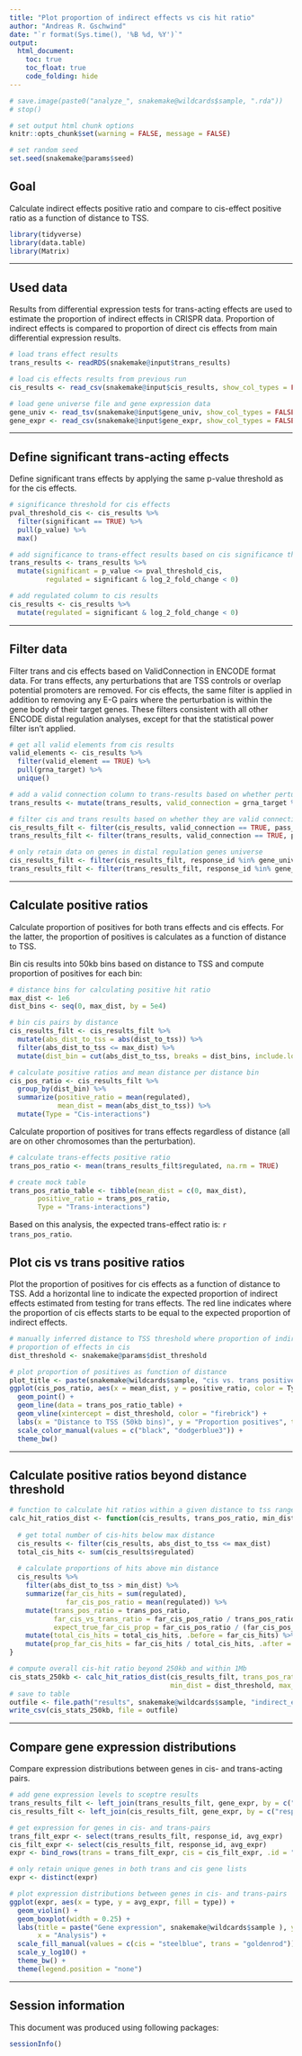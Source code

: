 ```yaml
---
title: "Plot proportion of indirect effects vs cis hit ratio"
author: "Andreas R. Gschwind"
date: "`r format(Sys.time(), '%B %d, %Y')`"
output: 
  html_document:
    toc: true
    toc_float: true
    code_folding: hide
---
```


```r
# save.image(paste0("analyze_", snakemake@wildcards$sample, ".rda"))
# stop()

# set output html chunk options
knitr::opts_chunk$set(warning = FALSE, message = FALSE)

# set random seed
set.seed(snakemake@params$seed)
```

## Goal
Calculate indirect effects positive ratio and compare to cis-effect positive ratio as a function of
distance to TSS.
```r
library(tidyverse)
library(data.table)
library(Matrix)
```

***

## Used data
Results from differential expression tests for trans-acting effects are used to estimate the
proportion of indirect effects in CRISPR data. Proportion of indirect effects is compared to
proportion of direct cis effects from main differential expression results.
```r
# load trans effect results
trans_results <- readRDS(snakemake@input$trans_results)

# load cis effects results from previous run
cis_results <- read_csv(snakemake@input$cis_results, show_col_types = FALSE)

# load gene universe file and gene expression data
gene_univ <- read_tsv(snakemake@input$gene_univ, show_col_types = FALSE)
gene_expr <- read_csv(snakemake@input$gene_expr, show_col_types = FALSE)
```

***

## Define significant trans-acting effects
Define significant trans effects by applying the same p-value threshold as for the cis effects.
```r
# significance threshold for cis effects
pval_threshold_cis <- cis_results %>% 
  filter(significant == TRUE) %>% 
  pull(p_value) %>% 
  max()

# add significance to trans-effect results based on cis significance threshold
trans_results <- trans_results %>% 
  mutate(significant = p_value <= pval_threshold_cis,
         regulated = significant & log_2_fold_change < 0)

# add regulated column to cis results
cis_results <- cis_results %>% 
  mutate(regulated = significant & log_2_fold_change < 0)
```

***

## Filter data
Filter trans and cis effects based on ValidConnection in ENCODE format data. For trans effects, any
perturbations that are TSS controls or overlap potential promoters are removed. For cis effects,
the same filter is applied in addition to removing any E-G pairs where the perturbation is within
the gene body of their target genes. These filters consistent with all other ENCODE distal
regulation analyses, except for that the statistical power filter isn't applied.
```r
# get all valid elements from cis results
valid_elements <- cis_results %>% 
  filter(valid_element == TRUE) %>% 
  pull(grna_target) %>% 
  unique()

# add a valid connection column to trans-results based on whether perturbation is a valid element
trans_results <- mutate(trans_results, valid_connection = grna_target %in% valid_elements)

# filter cis and trans results based on whether they are valid connection for the analysis
cis_results_filt <- filter(cis_results, valid_connection == TRUE, pass_qc == TRUE)
trans_results_filt <- filter(trans_results, valid_connection == TRUE, pass_qc == TRUE)

# only retain data on genes in distal regulation genes universe
cis_results_filt <- filter(cis_results_filt, response_id %in% gene_univ$Ensembl_ID)
trans_results_filt <- filter(trans_results_filt, response_id %in% gene_univ$Ensembl_ID)
```

***

## Calculate positive ratios
Calculate proportion of positives for both trans effects and cis effects. For the latter, the
proportion of positives is calculates as a function of distance to TSS.

Bin cis results into 50kb bins based on distance to TSS and compute proportion of positives for each
bin:
```r
# distance bins for calculating positive hit ratio
max_dist <- 1e6
dist_bins <- seq(0, max_dist, by = 5e4)

# bin cis pairs by distance
cis_results_filt <- cis_results_filt %>% 
  mutate(abs_dist_to_tss = abs(dist_to_tss)) %>% 
  filter(abs_dist_to_tss <= max_dist) %>% 
  mutate(dist_bin = cut(abs_dist_to_tss, breaks = dist_bins, include.lowest = TRUE))

# calculate positive ratios and mean distance per distance bin
cis_pos_ratio <- cis_results_filt %>% 
  group_by(dist_bin) %>% 
  summarize(positive_ratio = mean(regulated),
            mean_dist = mean(abs_dist_to_tss)) %>% 
  mutate(Type = "Cis-interactions")
```

Calculate proportion of positives for trans effects regardless of distance (all are on other
chromosomes than the perturbation).
```r
# calculate trans-effects positive ratio
trans_pos_ratio <- mean(trans_results_filt$regulated, na.rm = TRUE)

# create mock table
trans_pos_ratio_table <- tibble(mean_dist = c(0, max_dist),
       positive_ratio = trans_pos_ratio,
       Type = "Trans-interactions")
```

Based on this analysis, the expected trans-effect ratio is: `r trans_pos_ratio`.

## Plot cis vs trans positive ratios
Plot the proportion of positives for cis effects as a function of distance to TSS. Add a horizontal
line to indicate the expected proportion of indirect effects estimated from testing for trans
effects. The red line indicates where the proportion of cis effects starts to be equal to the
expected proportion of indirect effects. 
```r
# manually inferred distance to TSS threshold where proportion of indirect effects is same as
# proportion of effects in cis
dist_threshold <- snakemake@params$dist_threshold

# plot proportion of positives as function of distance
plot_title <- paste(snakemake@wildcards$sample, "cis vs. trans positive ratio")
ggplot(cis_pos_ratio, aes(x = mean_dist, y = positive_ratio, color = Type)) +
  geom_point() +
  geom_line(data = trans_pos_ratio_table) +
  geom_vline(xintercept = dist_threshold, color = "firebrick") +
  labs(x = "Distance to TSS (50kb bins)", y = "Proportion positives", title = plot_title) +
  scale_color_manual(values = c("black", "dodgerblue3")) +
  theme_bw()
```

***

## Calculate positive ratios beyond distance threshold
```r
# function to calculate hit ratios within a given distance to tss range
calc_hit_ratios_dist <- function(cis_results, trans_pos_ratio, min_dist, max_dist) {
  
  # get total number of cis-hits below max distance
  cis_results <- filter(cis_results, abs_dist_to_tss <= max_dist)
  total_cis_hits <- sum(cis_results$regulated)
  
  # calculate proportions of hits above min distance
  cis_results %>% 
    filter(abs_dist_to_tss > min_dist) %>% 
    summarize(far_cis_hits = sum(regulated),
              far_cis_pos_ratio = mean(regulated)) %>% 
    mutate(trans_pos_ratio = trans_pos_ratio,
           far_cis_vs_trans_ratio = far_cis_pos_ratio / trans_pos_ratio,
           expect_true_far_cis_prop = far_cis_pos_ratio / (far_cis_pos_ratio + trans_pos_ratio)) %>%
    mutate(total_cis_hits = total_cis_hits, .before = far_cis_hits) %>% 
    mutate(prop_far_cis_hits = far_cis_hits / total_cis_hits, .after = far_cis_hits)
}

# compute overall cis-hit ratio beyond 250kb and within 1Mb
cis_stats_250kb <- calc_hit_ratios_dist(cis_results_filt, trans_pos_ratio = trans_pos_ratio,
                                        min_dist = dist_threshold, max_dist = max_dist)
# save to table
outfile <- file.path("results", snakemake@wildcards$sample, "indirect_effects_proportions.csv")
write_csv(cis_stats_250kb, file = outfile)
```

***

## Compare gene expression distributions
Compare expression distributions between genes in cis- and trans-acting pairs.
```r
# add gene expression levels to sceptre results
trans_results_filt <- left_join(trans_results_filt, gene_expr, by = c("response_id" = "gene"))
cis_results_filt <- left_join(cis_results_filt, gene_expr, by = c("response_id" = "gene"))

# get expression for genes in cis- and trans-pairs
trans_filt_expr <- select(trans_results_filt, response_id, avg_expr)
cis_filt_expr <- select(cis_results_filt, response_id, avg_expr)
expr <- bind_rows(trans = trans_filt_expr, cis = cis_filt_expr, .id = "type")

# only retain unique genes in both trans and cis gene lists
expr <- distinct(expr)

# plot expression distributions between genes in cis- and trans-pairs
ggplot(expr, aes(x = type, y = avg_expr, fill = type)) +
  geom_violin() +
  geom_boxplot(width = 0.25) +
  labs(title = paste("Gene expression", snakemake@wildcards$sample ), y = "Avg. UMI per cell",
       x = "Analysis") +
  scale_fill_manual(values = c(cis = "steelblue", trans = "goldenrod")) +
  scale_y_log10() +
  theme_bw() +
  theme(legend.position = "none")
```

***

## Session information
This document was produced using following packages:
```r
sessionInfo()
```

